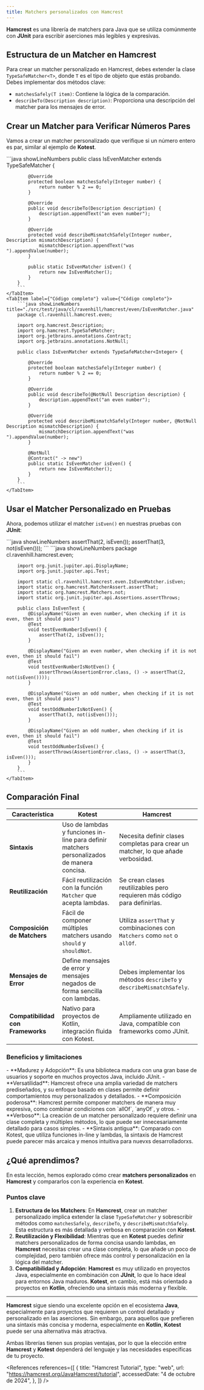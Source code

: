 ```yaml
---
title: Matchers personalizados con Hamcrest
---
```


<ReadingTime />
<GithubRepoLink user="r8vnhill" repo="" />

**Hamcrest** es una librería de matchers para Java que se utiliza comúnmente con **JUnit** para escribir aserciones más legibles y expresivas.

## Estructura de un Matcher en Hamcrest

Para crear un matcher personalizado en Hamcrest, debes extender la clase `TypeSafeMatcher<T>`, donde `T` es el tipo de objeto que estás probando. Debes implementar dos métodos clave:

- `matchesSafely(T item)`: Contiene la lógica de la comparación.
- `describeTo(Description description)`: Proporciona una descripción del matcher para los mensajes de error.

## Crear un Matcher para Verificar Números Pares

Vamos a crear un matcher personalizado que verifique si un número entero es par, similar al ejemplo de **Kotest**.

<BoxedTabs>
    <TabItem label={"Código esencial"} value={"Código esencial"}>
        ```java showLineNumbers
        public class IsEvenMatcher extends TypeSafeMatcher<Integer> {

            @Override
            protected boolean matchesSafely(Integer number) {
                return number % 2 == 0;
            }

            @Override
            public void describeTo(Description description) {
                description.appendText("an even number");
            }

            @Override
            protected void describeMismatchSafely(Integer number, Description mismatchDescription) {
                mismatchDescription.appendText("was ").appendValue(number);
            }

            public static IsEvenMatcher isEven() {
                return new IsEvenMatcher();
            }
        }
        ```
    </TabItem>
    <TabItem label={"Código completo"} value={"Código completo"}>
        ```java showLineNumbers title="./src/test/java/cl/ravenhill/hamcrest/even/IsEvenMatcher.java"
        package cl.ravenhill.hamcrest.even;

        import org.hamcrest.Description;
        import org.hamcrest.TypeSafeMatcher;
        import org.jetbrains.annotations.Contract;
        import org.jetbrains.annotations.NotNull;

        public class IsEvenMatcher extends TypeSafeMatcher<Integer> {

            @Override
            protected boolean matchesSafely(Integer number) {
                return number % 2 == 0;
            }

            @Override
            public void describeTo(@NotNull Description description) {
                description.appendText("an even number");
            }

            @Override
            protected void describeMismatchSafely(Integer number, @NotNull Description mismatchDescription) {
                mismatchDescription.appendText("was ").appendValue(number);
            }

            @NotNull
            @Contract(" -> new")
            public static IsEvenMatcher isEven() {
                return new IsEvenMatcher();
            }
        }
        ```
    </TabItem>
</BoxedTabs>

## Usar el Matcher Personalizado en Pruebas

Ahora, podemos utilizar el matcher `isEven()` en nuestras pruebas con **JUnit**:

<BoxedTabs>
    <TabItem label={"Código esencial"} value={"Código esencial"}>
        ```java showLineNumbers
        assertThat(2, isEven());
        assertThat(3, not(isEven()));
        ```
    </TabItem>
    <TabItem label={"Código completo"} value={"Código completo"}>
        ```java showLineNumbers
        package cl.ravenhill.hamcrest.even;

        import org.junit.jupiter.api.DisplayName;
        import org.junit.jupiter.api.Test;

        import static cl.ravenhill.hamcrest.even.IsEvenMatcher.isEven;
        import static org.hamcrest.MatcherAssert.assertThat;
        import static org.hamcrest.Matchers.not;
        import static org.junit.jupiter.api.Assertions.assertThrows;

        public class IsEvenTest {
            @DisplayName("Given an even number, when checking if it is even, then it should pass")
            @Test
            void testEvenNumberIsEven() {
                assertThat(2, isEven());
            }

            @DisplayName("Given an even number, when checking if it is not even, then it should fail")
            @Test
            void testEvenNumberIsNotEven() {
                assertThrows(AssertionError.class, () -> assertThat(2, not(isEven())));
            }

            @DisplayName("Given an odd number, when checking if it is not even, then it should pass")
            @Test
            void testOddNumberIsNotEven() {
                assertThat(3, not(isEven()));
            }

            @DisplayName("Given an odd number, when checking if it is even, then it should fail")
            @Test
            void testOddNumberIsEven() {
                assertThrows(AssertionError.class, () -> assertThat(3, isEven()));
            }
        }
        ```
    </TabItem>
</BoxedTabs>

## Comparación Final

| Característica                     | **Kotest**                                             | **Hamcrest**                                              |
|------------------------------------|-------------------------------------------------------|----------------------------------------------------------|
| **Sintaxis**                       | Uso de lambdas y funciones in-line para definir matchers personalizados de manera concisa. | Necesita definir clases completas para crear un matcher, lo que añade verbosidad. |
| **Reutilización**                  | Fácil reutilización con la función `Matcher` que acepta lambdas. | Se crean clases reutilizables pero requieren más código para definirlas. |
| **Composición de Matchers**        | Fácil de componer múltiples matchers usando `should` y `shouldNot`. | Utiliza `assertThat` y combinaciones con `Matchers` como `not` o `allOf`. |
| **Mensajes de Error**              | Define mensajes de error y mensajes negados de forma sencilla con lambdas. | Debes implementar los métodos `describeTo` y `describeMismatchSafely`. |
| **Compatibilidad con Frameworks**  | Nativo para proyectos de Kotlin, integración fluida con Kotest. | Ampliamente utilizado en Java, compatible con frameworks como JUnit. |

### Beneficios y limitaciones

<ProCons>
    <Pros>
        - **Madurez y Adopción**: Es una biblioteca madura con una gran base de usuarios y soporte en muchos proyectos Java, incluido JUnit.
        - **Versatilidad**: Hamcrest ofrece una amplia variedad de matchers prediseñados, y su enfoque basado en clases permite definir comportamientos muy personalizados y detallados.
        - **Composición poderosa**: Hamcrest permite componer matchers de manera muy expresiva, como combinar condiciones con `allOf`, `anyOf`, y otros.        
    </Pros>
    <Cons>
        - **Verboso**: La creación de un matcher personalizado requiere definir una clase completa y múltiples métodos, lo que puede ser innecesariamente detallado para casos simples.
        - **Sintaxis antigua**: Comparado con Kotest, que utiliza funciones in-line y lambdas, la sintaxis de Hamcrest puede parecer más arcaica y menos intuitiva para nuevxs desarrolladorxs.
    </Cons>
</ProCons>

## ¿Qué aprendimos?

En esta lección, hemos explorado cómo crear **matchers personalizados** en **Hamcrest** y compararlos con la experiencia en **Kotest**.

### Puntos clave

1. **Estructura de los Matchers**: En **Hamcrest**, crear un matcher personalizado implica extender la clase `TypeSafeMatcher` y sobrescribir métodos como `matchesSafely`, `describeTo`, y `describeMismatchSafely`. Esta estructura es más detallada y verbosa en comparación con **Kotest**.
2. **Reutilización y Flexibilidad**: Mientras que en **Kotest** puedes definir matchers personalizados de forma concisa usando lambdas, en **Hamcrest** necesitas crear una clase completa, lo que añade un poco de complejidad, pero también ofrece más control y personalización en la lógica del matcher.
3. **Compatibilidad y Adopción**: **Hamcrest** es muy utilizado en proyectos Java, especialmente en combinación con **JUnit**, lo que lo hace ideal para entornos Java maduros. **Kotest**, en cambio, está más orientado a proyectos en **Kotlin**, ofreciendo una sintaxis más moderna y flexible.

---

**Hamcrest** sigue siendo una excelente opción en el ecosistema **Java**, especialmente para proyectos que requieren un control detallado y personalizado en las aserciones. Sin embargo, para aquellos que prefieren una sintaxis más concisa y moderna, especialmente en **Kotlin**, **Kotest** puede ser una alternativa más atractiva.

Ambas librerías tienen sus propias ventajas, por lo que la elección entre **Hamcrest** y **Kotest** dependerá del lenguaje y las necesidades específicas de tu proyecto.

<References references={[
    {
        title: "Hamcrest Tutorial",
        type: "web",
        url: "https://hamcrest.org/JavaHamcrest/tutorial",
        accessedDate: "4 de octubre de 2024",
    },
]} />
